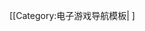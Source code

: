 {{Navbox
| name=Game Jumps
| title=[[第一人称射击游戏|第一人称射击]][[电子游戏|游戏]]中的特殊移动方式
| state = {{{state|autocollapse}}}
| bodyclass=hlist
| list1=

* [[Bunny hopping]]
* [[Circle strafing]]
* [[三角跳]]
* [[二段跳]]
* [[火箭跳]]
* [[Strafe-jumping]]
* [[Straferunning]]

}}<noinclude>
{{collapsible option}}

[[Category:电子游戏导航模板|{{PAGENAME}} ]
</noinclude>